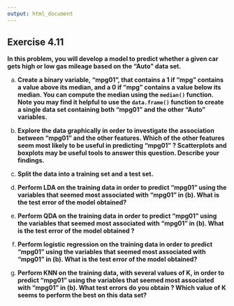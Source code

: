 ```yaml
---
output: html_document
---
```


## Exercise 4.11

__In this problem, you will develop a model to predict whether a given car gets high or low gas mileage based on the "Auto" data set.__

a. __Create a binary variable, "mpg01", that contains a 1 if "mpg" contains a value above its median, and a 0 if "mpg" contains a value below its median. You can compute the median using the `median()` function. Note you may find it helpful to use the `data.frame()` function to create a single data set containing both "mpg01" and the other "Auto" variables.__

<!-- enter your solution here -->

b. __Explore the data graphically in order to investigate the association between "mpg01" and the other features. Which of the other features seem most likely to be useful in predicting "mpg01" ? Scatterplots and boxplots may be useful tools to answer this question. Describe your findings.__

<!-- enter your solution here -->

c. __Split the data into a training set and a test set.__

<!-- enter your solution here -->

d. __Perform LDA on the training data in order to predict "mpg01" using the variables that seemed most associated with "mpg01" in (b). What is the test error of the model obtained?__

<!-- enter your solution here -->

e. __Perform QDA on the training data in order to predict "mpg01" using the variables that seemed most associated with "mpg01" in (b). What is the test error of the model obtained ?__

<!-- enter your solution here -->

f. __Perform logistic regression on the training data in order to predict "mpg01" using the variables that seemed most associated with "mpg01" in (b). What is the test error of the model obtained?__

<!-- enter your solution here -->

g. __Perform KNN on the training data, with several values of K, in order to predict "mpg01" using the variables that seemed most associated with "mpg01" in (b). What test errors do you obtain ? Which value of K seems to perform the best on this data set?__

<!-- enter your solution here -->
